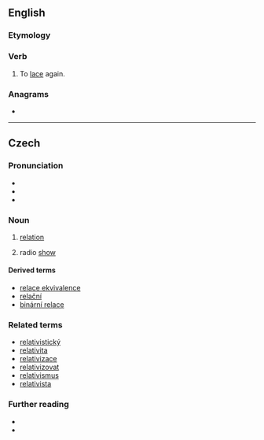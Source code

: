 ==English==

===Etymology===
{{prefix|re|lace|lang=en}}

===Verb===
{{en-verb|relac}}

# {{lb|en|transitive}} To [[lace]] again.

===Anagrams===
* {{anagrams|en|Carlee|Cereal|cereal|claree|cleare}}

----

==Czech==

===Pronunciation===
* {{cs-IPA}}
* {{audio|Cs-relace.ogg|Audio|lang=cs}}
* {{rhymes|atsɛ|lang=cs}}

===Noun===
{{cs-noun|g=f}}

# {{lb|cs|set theory}} [[relation]]
# radio [[show]]

====Derived terms====
* [[relace ekvivalence]]
* [[relační]]
* [[binární relace]]

===Related terms===
* [[relativistický]]
* [[relativita]]
* [[relativizace]]
* [[relativizovat]]
* [[relativismus]]
* [[relativista]]

===Further reading===
* {{R:PSJC}}
* {{R:SSJC}}